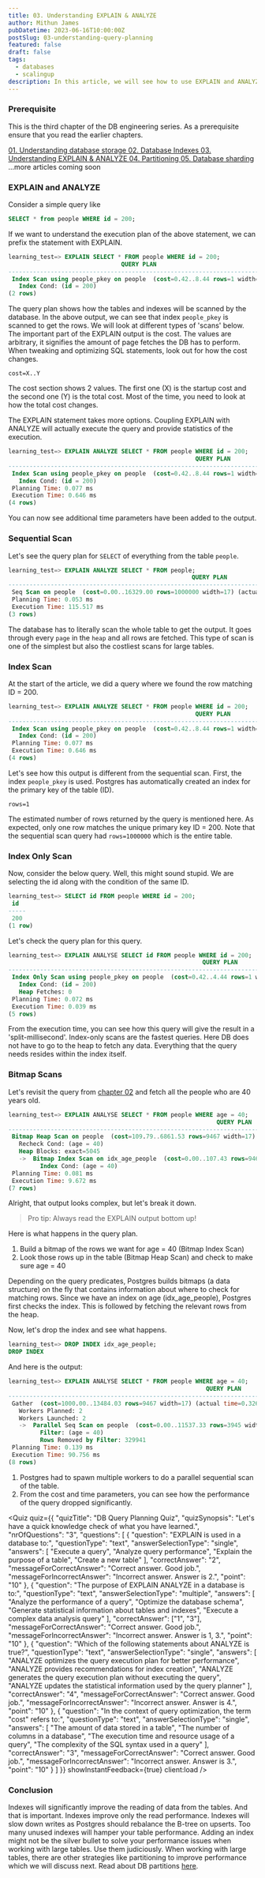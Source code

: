 ```yaml
---
title: 03. Understanding EXPLAIN & ANALYZE
author: Mithun James
pubDatetime: 2023-06-16T10:00:00Z
postSlug: 03-understanding-query-planning
featured: false
draft: false
tags:
  - databases
  - scalingup
description: In this article, we will see how to use EXPLAIN and ANALYZE and different types of scans done by PostgreSQL.
---
```



### Prerequisite

This is the third chapter of the DB engineering series.
As a prerequisite ensure that you read the earlier chapters.

<a href="/posts/01-understanding-database-storage">
  01. Understanding database storage
</a>
<a href="https://theoutlier.dev/blog/02-database-indexes" target="_blank">
  02. Database Indexes
</a>
<a href="#">
  03. Understanding EXPLAIN & ANALYZE
</a>
<a href="https://theoutlier.dev/blog/04-database-partitions" target="_blank">
  04. Partitioning
</a>
<a href="/posts/05-database-sharding">
  05. Database sharding
</a>
...more articles coming soon

### EXPLAIN and ANALYZE

Consider a simple query like

```sql
SELECT * from people WHERE id = 200;
```

If we want to understand the execution plan of the above statement, we can prefix the statement with EXPLAIN.

```sql
learning_test=> EXPLAIN SELECT * FROM people WHERE id = 200;
                                QUERY PLAN
---------------------------------------------------------------------------
 Index Scan using people_pkey on people  (cost=0.42..8.44 rows=1 width=17)
   Index Cond: (id = 200)
(2 rows)
```

The query plan shows how the tables and indexes will be scanned by the database.
In the above output, we can see that index `people_pkey` is scanned to get the rows.
We will look at different types of 'scans' below.
The important part of the EXPLAIN output is the cost.
The values are arbitrary, it signifies the amount of page fetches the DB has to perform.
When tweaking and optimizing SQL statements, look out for how the cost changes.

`cost=X..Y`

The cost section shows 2 values. The first one (X) is the startup cost and the second one (Y) is the total cost.
Most of the time, you need to look at how the total cost changes.

The EXPLAIN statement takes more options.
Coupling EXPLAIN with ANALYZE will actually execute the query and provide statistics of the execution.

```sql
learning_test=> EXPLAIN ANALYZE SELECT * FROM people WHERE id = 200;
                                                     QUERY PLAN
---------------------------------------------------------------------------------------------------------------------
 Index Scan using people_pkey on people  (cost=0.42..8.44 rows=1 width=17) (actual time=0.616..0.620 rows=1 loops=1)
   Index Cond: (id = 200)
 Planning Time: 0.077 ms
 Execution Time: 0.646 ms
(4 rows)
```

You can now see additional time parameters have been added to the output.

### Sequential Scan

Let's see the query plan for `SELECT` of everything from the table `people`.

```sql
learning_test=> EXPLAIN ANALYZE SELECT * FROM people;
                                                    QUERY PLAN
------------------------------------------------------------------------------------------------------------------
 Seq Scan on people  (cost=0.00..16329.00 rows=1000000 width=17) (actual time=0.009..74.236 rows=1000000 loops=1)
 Planning Time: 0.053 ms
 Execution Time: 115.517 ms
(3 rows)
```

The database has to literally scan the whole table to get the output.
It goes through every `page` in the `heap` and all rows are fetched.
This type of scan is one of the simplest but also the costliest scans for large tables.

### Index Scan

At the start of the article, we did a query where we found the row matching ID = 200.

```sql
learning_test=> EXPLAIN ANALYZE SELECT * FROM people WHERE id = 200;
                                                     QUERY PLAN
---------------------------------------------------------------------------------------------------------------------
 Index Scan using people_pkey on people  (cost=0.42..8.44 rows=1 width=17) (actual time=0.616..0.620 rows=1 loops=1)
   Index Cond: (id = 200)
 Planning Time: 0.077 ms
 Execution Time: 0.646 ms
(4 rows)
```

Let's see how this output is different from the sequential scan.
First, the index `people_pkey` is used. Postgres has automatically created an index for the primary key of the table (ID).

`rows=1`

The estimated number of rows returned by the query is mentioned here.
As expected, only one row matches the unique primary key ID = 200.
Note that the sequential scan query had `rows=1000000` which is the entire table.

### Index Only Scan

Now, consider the below query.
Well, this might sound stupid. We are selecting the id along with the condition of the same ID.

```sql
learning_test=> SELECT id FROM people WHERE id = 200;
 id
-----
 200
(1 row)
```

Let's check the query plan for this query.

```sql
learning_test=> EXPLAIN ANALYSE SELECT id FROM people WHERE id = 200;
                                                       QUERY PLAN
-------------------------------------------------------------------------------------------------------------------------
 Index Only Scan using people_pkey on people  (cost=0.42..4.44 rows=1 width=4) (actual time=0.022..0.023 rows=1 loops=1)
   Index Cond: (id = 200)
   Heap Fetches: 0
 Planning Time: 0.072 ms
 Execution Time: 0.039 ms
(5 rows)
```

From the execution time, you can see how this query will give the result in a 'split-millisecond'.
Index-only scans are the fastest queries.
Here DB does not have to go to the heap to fetch any data.
Everything that the query needs resides within the index itself.

### Bitmap Scans

Let's revisit the query from [chapter 02](#) and fetch all the people who are 40 years old.

```sql
learning_test=> EXPLAIN ANALYSE SELECT * FROM people WHERE age = 40;
                                                           QUERY PLAN
--------------------------------------------------------------------------------------------------------------------------------
 Bitmap Heap Scan on people  (cost=109.79..6861.53 rows=9467 width=17) (actual time=1.633..9.113 rows=10176 loops=1)
   Recheck Cond: (age = 40)
   Heap Blocks: exact=5045
   ->  Bitmap Index Scan on idx_age_people  (cost=0.00..107.43 rows=9467 width=0) (actual time=0.931..0.931 rows=10176 loops=1)
         Index Cond: (age = 40)
 Planning Time: 0.081 ms
 Execution Time: 9.672 ms
(7 rows)
```

Alright, that output looks complex, but let's break it down.

> Pro tip: Always read the EXPLAIN output bottom up!

Here is what happens in the query plan.

1. Build a bitmap of the rows we want for age = 40 (Bitmap Index Scan)
2. Look those rows up in the table (Bitmap Heap Scan) and check to make sure age = 40

Depending on the query predicates, Postgres builds bitmaps (a data structure) on the fly that contains information about where to check for matching rows.
Since we have an index on age (idx_age_people), Postgres first checks the index.
This is followed by fetching the relevant rows from the heap.

Now, let's drop the index and see what happens.

```sql
learning_test=> DROP INDEX idx_age_people;
DROP INDEX
```

And here is the output:

```sql
learning_test=> EXPLAIN ANALYSE SELECT * FROM people WHERE age = 40;
                                                        QUERY PLAN
---------------------------------------------------------------------------------------------------------------------------
 Gather  (cost=1000.00..13484.03 rows=9467 width=17) (actual time=0.326..90.243 rows=10176 loops=1)
   Workers Planned: 2
   Workers Launched: 2
   ->  Parallel Seq Scan on people  (cost=0.00..11537.33 rows=3945 width=17) (actual time=0.030..70.117 rows=3392 loops=3)
         Filter: (age = 40)
         Rows Removed by Filter: 329941
 Planning Time: 0.139 ms
 Execution Time: 90.756 ms
(8 rows)
```

1. Postgres had to spawn multiple workers to do a parallel sequential scan of the table.
2. From the cost and time parameters, you can see how the performance of the query dropped significantly.

<Quiz
  quiz={{
  "quizTitle": "DB Query Planning Quiz",
  "quizSynopsis": "Let's have a quick knowledge check of what you have learned.",
  "nrOfQuestions": "3",
  "questions": [
    {
      "question": "EXPLAIN is used in a database to:",
      "questionType": "text",
      "answerSelectionType": "single",
      "answers": [
        "Execute a query",
        "Analyze query performance",
        "Explain the purpose of a table",
        "Create a new table"
      ],
      "correctAnswer": "2",
      "messageForCorrectAnswer": "Correct answer. Good job.",
      "messageForIncorrectAnswer": "Incorrect answer. Answer is 2.",
      "point": "10"
    },
    {
      "question": "The purpose of EXPLAIN ANALYZE in a database is to:",
      "questionType": "text",
      "answerSelectionType": "multiple",
      "answers": [
        "Analyze the performance of a query",
        "Optimize the database schema",
        "Generate statistical information about tables and indexes",
        "Execute a complex data analysis query"
      ],
      "correctAnswer": ["1", "3"],
      "messageForCorrectAnswer": "Correct answer. Good job.",
      "messageForIncorrectAnswer": "Incorrect answer. Answer is 1, 3.",
      "point": "10"
    },
    {
      "question": "Which of the following statements about ANALYZE is true?",
      "questionType": "text",
      "answerSelectionType": "single",
      "answers": [
        "ANALYZE optimizes the query execution plan for better performance",
        "ANALYZE provides recommendations for index creation",
        "ANALYZE generates the query execution plan without executing the query",
        "ANALYZE updates the statistical information used by the query planner"
      ],
      "correctAnswer": "4",
      "messageForCorrectAnswer": "Correct answer. Good job.",
      "messageForIncorrectAnswer": "Incorrect answer. Answer is 4.",
      "point": "10"
    },
    {
      "question": "In the context of query optimization, the term \"cost\" refers to:",
      "questionType": "text",
      "answerSelectionType": "single",
      "answers": [
        "The amount of data stored in a table",
        "The number of columns in a database",
        "The execution time and resource usage of a query",
        "The complexity of the SQL syntax used in a query"
      ],
      "correctAnswer": "3",
      "messageForCorrectAnswer": "Correct answer. Good job.",
      "messageForIncorrectAnswer": "Incorrect answer. Answer is 3.",
      "point": "10"
    }
  ]
}} showInstantFeedback={true} client:load />

### Conclusion

Indexes will significantly improve the reading of data from the tables.
And that is important. Indexes improve only the read performance.
Indexes will slow down writes as Postgres should rebalance the B-tree on upserts.
Too many unused indexes will hamper your table performance.
Adding an index might not be the silver bullet to solve your performance issues when working with large tables.
Use them judiciously. When working with large tables, there are other strategies like partitioning to improve performance which we will discuss next.
Read about DB partitions <a href="https://theoutlier.dev/blog/04-database-partitions" target="_blank">here</a>.
